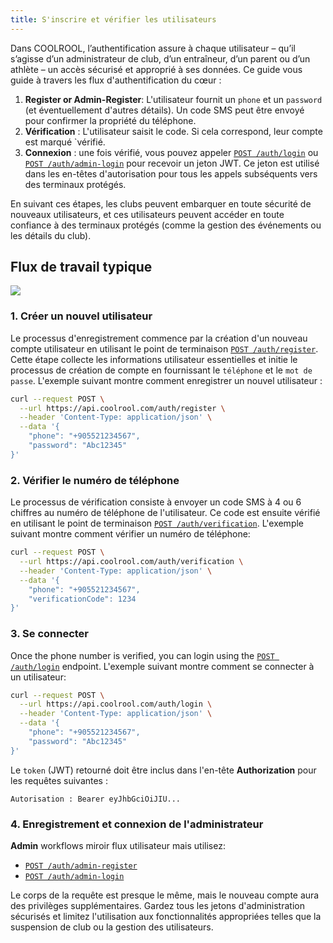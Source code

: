 ```yaml
---
title: S'inscrire et vérifier les utilisateurs
---
```


Dans COOLROOL, l’authentification assure à chaque utilisateur – qu’il s’agisse d’un administrateur de club, d’un entraîneur, d’un parent ou d’un athlète – un accès sécurisé et approprié à ses données. Ce guide vous guide à travers les flux d'authentification du cœur :

1. **Register or Admin-Register**: L'utilisateur fournit un `phone` et un `password` (et éventuellement d'autres détails). Un code SMS peut être envoyé pour confirmer la propriété du téléphone.  
2. **Vérification** : L'utilisateur saisit le code. Si cela correspond, leur compte est marqué \`vérifié.  
3. **Connexion** : une fois vérifié, vous pouvez appeler [`POST /auth/login`](/reference/endpoints/auth-controller-login) ou [`POST /auth/admin-login`](/reference/endpoints/auth-controller-admin-login) pour recevoir un jeton JWT. Ce jeton est utilisé dans les en-têtes d'autorisation pour tous les appels subséquents vers des terminaux protégés.

En suivant ces étapes, les clubs peuvent embarquer en toute sécurité de nouveaux utilisateurs, et ces utilisateurs peuvent accéder en toute confiance à des terminaux protégés (comme la gestion des événements ou les détails du club).

## Flux de travail typique

<Image src="/media/register-users-api-flow.svg"/>

### 1. Créer un nouvel utilisateur

Le processus d'enregistrement commence par la création d'un nouveau compte utilisateur en utilisant le point de terminaison [`POST /auth/register`](/reference/endpoints/auth-controller-register). Cette étape collecte les informations utilisateur essentielles et initie le processus de création de compte en fournissant le `téléphone` et le `mot de passe`. L'exemple suivant montre comment enregistrer un nouvel utilisateur :

```bash
curl --request POST \
  --url https://api.coolrool.com/auth/register \
  --header 'Content-Type: application/json' \
  --data '{
    "phone": "+905521234567",
    "password": "Abc12345"
}'
```

### 2. Vérifier le numéro de téléphone

Le processus de vérification consiste à envoyer un code SMS à 4 ou 6 chiffres au numéro de téléphone de l'utilisateur. Ce code est ensuite vérifié en utilisant le point de terminaison [`POST /auth/verification`](/reference/endpoints/auth-controller-user-verification). L'exemple suivant montre comment vérifier un numéro de téléphone:

```bash
curl --request POST \
  --url https://api.coolrool.com/auth/verification \
  --header 'Content-Type: application/json' \
  --data '{
    "phone": "+905521234567",
    "verificationCode": 1234
}'
```

### 3. Se connecter

Once the phone number is verified, you can login using the [`POST /auth/login`](/reference/endpoints/auth-controller-login) endpoint. L'exemple suivant montre comment se connecter à un utilisateur:

```bash
curl --request POST \
  --url https://api.coolrool.com/auth/login \
  --header 'Content-Type: application/json' \
  --data '{
    "phone": "+905521234567",
    "password": "Abc12345"
}'
```

Le `token` (JWT) retourné doit être inclus dans l'en-tête **Authorization** pour les requêtes suivantes :

```
Autorisation : Bearer eyJhbGciOiJIU...
```

### 4. Enregistrement et connexion de l'administrateur

**Admin** workflows miroir flux utilisateur mais utilisez:

- [`POST /auth/admin-register`](/reference/endpoints/auth-controller-admin-register)  
- [`POST /auth/admin-login`](/reference/endpoints/auth-controller-admin-login)  

Le corps de la requête est presque le même, mais le nouveau compte aura des privilèges supplémentaires. Gardez tous les jetons d'administration sécurisés et limitez l'utilisation aux fonctionnalités appropriées telles que la suspension de club ou la gestion des utilisateurs.
